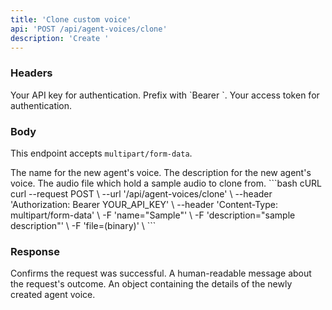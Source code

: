 ```yaml
---
title: 'Clone custom voice'
api: 'POST /api/agent-voices/clone'
description: 'Create '
---
```


### Headers

<ParamField header="Authorization" type="string" required>
  Your API key for authentication. Prefix with `Bearer `.
</ParamField>

<ParamField header="x-access-token" type="string" required>
  Your access token for authentication.
</ParamField>

### Body

This endpoint accepts `multipart/form-data`.

<ParamField body="name" type="string" required>
  The name for the new agent's voice.
</ParamField>

<ParamField body="description" type="string" required>
  The description for the new agent's voice.
</ParamField>

<ParamField body="file" type="file">
  The audio file which hold a sample audio to clone from.
</ParamField>

<RequestExample>
```bash cURL
curl --request POST \
  --url '/api/agent-voices/clone' \
  --header 'Authorization: Bearer YOUR_API_KEY' \
  --header 'Content-Type: multipart/form-data' \
  -F 'name="Sample"' \
  -F 'description="sample description"' \
  -F 'file=(binary)' \
```
</RequestExample>

### Response

<ResponseField name="status" type="string">
  Confirms the request was successful.
</ResponseField>
<ResponseField name="message" type="string">
  A human-readable message about the request's outcome.
</ResponseField>
<ResponseField name="data" type="object">
  An object containing the details of the newly created agent voice.
</ResponseField>